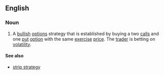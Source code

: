 ==English==

===Noun===
{{en-noun|head=[[strap]] [[strategy]]|strap strategies}}

# {{label|en|finance}} A [[bullish]] [[options]] strategy that is established by buying a two [[calls]] and one [[put]] [[option]] with the same [[exercise]] [[price]]. The [[trader]] is betting on [[volatility]].

====See also====
* [[strip strategy]]